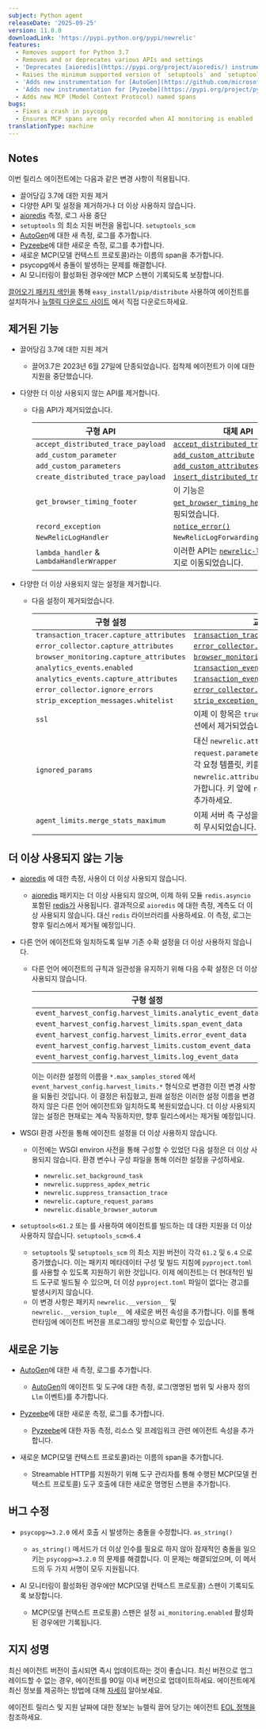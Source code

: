 ```yaml
---
subject: Python agent
releaseDate: '2025-09-25'
version: 11.0.0
downloadLink: 'https://pypi.python.org/pypi/newrelic'
features:
  - Removes support for Python 3.7
  - Removes and or deprecates various APIs and settings
  - 'Deprecates [aioredis](https://pypi.org/project/aioredis/) instrumentation'
  - Raises the minimum supported version of `setuptools` and `setuptools_scm`
  - 'Adds new instrumentation for [AutoGen](https://github.com/microsoft/autogen)'
  - 'Adds new instrumentation for [Pyzeebe](https://pypi.org/project/pyzeebe/)'
  - Adds new MCP (Model Context Protocol) named spans
bugs:
  - Fixes a crash in psycopg
  - Ensures MCP spans are only recorded when AI monitoring is enabled
translationType: machine
---
```


## Notes

이번 릴리스 에이전트에는 다음과 같은 변경 사항이 적용됩니다.

* 끌어당김 3.7에 대한 지원 제거
* 다양한 API 및 설정을 제거하거나 더 이상 사용하지 않습니다.
* [aioredis](https://pypi.org/project/aioredis/) 측정, 로그 사용 중단
* `setuptools` 의 최소 지원 버전을 올립니다. `setuptools_scm`
* [AutoGen](https://github.com/microsoft/autogen)에 대한 새 측정, 로그를 추가합니다.
* [Pyzeebe](https://pypi.org/project/pyzeebe/)에 대한 새로운 측정, 로그를 추가합니다.
* 새로운 MCP(모델 컨텍스트 프로토콜)라는 이름의 span을 추가합니다.
* psycopg에서 충돌이 발생하는 문제를 해결합니다.
* AI 모니터링이 활성화된 경우에만 MCP 스팬이 기록되도록 보장합니다.

[끌어오기 패키지 색인을](https://pypi.python.org/pypi/newrelic) 통해 `easy_install/pip/distribute` 사용하여 에이전트를 설치하거나 [뉴렐릭 다운로드 사이트](https://download.newrelic.com/python_agent/release) 에서 직접 다운로드하세요.

## 제거된 기능

* 끌어당김 3.7에 대한 지원 제거

  * 끌어3.7은 2023년 6월 27일에 단종되었습니다. 접착제 에이전트가 이에 대한 지원을 중단했습니다.

* 다양한 더 이상 사용되지 않는 API를 제거합니다.

  * 다음 API가 제거되었습니다.

    | 구형 API                                        | 대체 API                                                                                                                                                              |
    | --------------------------------------------- | ------------------------------------------------------------------------------------------------------------------------------------------------------------------- |
    | `accept_distributed_trace_payload`            | [`accept_distributed_trace_headers`](/docs/agents/python-agent/python-agent-api/acceptdistributedtraceheaders-python-agent-api)                                     |
    | `add_custom_parameter`                        | [`add_custom_attribute`](/docs/apm/agents/python-agent/python-agent-api/addcustomattribute-python-agent-api)                                                        |
    | `add_custom_parameters`                       | [`add_custom_attributes`](/docs/apm/agents/python-agent/python-agent-api/addcustomattributes-python-agent-api)                                                      |
    | `create_distributed_trace_payload`            | [`insert_distributed_trace_headers`](/docs/apm/agents/python-agent/python-agent-api/insertdistributedtraceheaders-python-agent-api)                                 |
    | `get_browser_timing_footer`                   | 이 기능은 [`get_browser_timing_header()`](/docs/apm/agents/python-agent/python-agent-api/getbrowsertimingheader-python-agent-api)에 래핑되었습니다.                             |
    | `record_exception`                            | [`notice_error()`](/docs/agents/python-agent/python-agent-api/notice_error)                                                                                         |
    | `NewRelicLogHandler`                          | `NewRelicLogForwardingHandler`                                                                                                                                      |
    | `lambda_handler` &amp; `LambdaHandlerWrapper` | 이러한 API는 [`newrelic-lambda`](/docs/serverless-function-monitoring/aws-lambda-monitoring/instrument-lambda-function/sdk-based-instrumentation/#python) 패키지로 이동되었습니다. |

* 다양한 더 이상 사용되지 않는 설정을 제거합니다.

  * 다음 설정이 제거되었습니다.

    | 구형 설정                                   | 교체 설정                                                                                                                                                                 |
    | --------------------------------------- | --------------------------------------------------------------------------------------------------------------------------------------------------------------------- |
    | `transaction_tracer.capture_attributes` | [`transaction_tracer.attributes.enabled`](/docs/apm/agents/python-agent/configuration/python-agent-configuration#cfg-tt-attributes-enabled)                           |
    | `error_collector.capture_attributes`    | [`error_collector.attributes.enabled`](/docs/apm/agents/python-agent/configuration/python-agent-configuration#cfg-error-attributes-enabled)                           |
    | `browser_monitoring.capture_attributes` | [`browser_monitoring.attributes.enabled`](/docs/apm/agents/python-agent/configuration/python-agent-configuration#cfg-browser-attributes-enabled)                      |
    | `analytics_events.enabled`              | [`transaction_events.enabled`](/docs/apm/agents/python-agent/configuration/python-agent-configuration#transaction-events-enabled)                                     |
    | `analytics_events.capture_attributes`   | [`transaction_events.attributes.enabled`](/docs/apm/agents/python-agent/configuration/python-agent-configuration#cfg-events-attributes-enabled)                       |
    | `error_collector.ignore_errors`         | [`error_collector.ignore_classes`](/docs/apm/agents/python-agent/configuration/python-agent-configuration#error-ignore)                                               |
    | `strip_exception_messages.whitelist`    | [`strip_exception_messages.allowlist`](/docs/apm/agents/python-agent/configuration/python-agent-configuration#strip_exception_messages_allowlist)                     |
    | `ssl`                                   | 이제 이 항목은 `true` 에 하드코딩되어 설정 옵션에서 제거되었습니다.                                                                                                                             |
    | `ignored_params`                        | 대신 `newrelic.attributes.exclude = request.parameters.{name}` 사용하세요. 각 요청 템플릿, 키를 쉼표로 구분하여 `newrelic.attributes.exclude` 목록에 추가합니다. 키 앞에 `request.parameters` 꼭 추가하세요. |
    | `agent_limits.merge_stats_maximum`      | 이제 서버 측 구성을 선호하여 이 문제는 완전히 무시되었습니다.                                                                                                                                   |

## 더 이상 사용되지 않는 기능

* [aioredis](https://pypi.org/project/aioredis/) 에 대한 측정, 사용이 더 이상 사용되지 않습니다.

  * [aioredis](https://pypi.org/project/aioredis/) 패키지는 더 이상 사용되지 않으며, 이제 하위 모듈 `redis.asyncio` 포함된 [redis가](https://pypi.org/project/redis/) 사용됩니다. 결과적으로 `aioredis` 에 대한 측정, 계측도 더 이상 사용되지 않습니다. 대신 `redis` 라이브러리를 사용하세요. 이 측정, 로그는 향후 릴리스에서 제거될 예정입니다.

* 다른 언어 에이전트와 일치하도록 일부 기존 수확 설정을 더 이상 사용하지 않습니다.

  * 다른 언어 에이전트의 규칙과 일관성을 유지하기 위해 다음 수확 설정은 더 이상 사용되지 않습니다.

    | 구형 설정                                                     | 교체 설정                                                                                                                                                                           |
    | --------------------------------------------------------- | ------------------------------------------------------------------------------------------------------------------------------------------------------------------------------- |
    | `event_harvest_config.harvest_limits.analytic_event_data` | [`transaction_events.max_samples_stored`](/docs/apm/agents/python-agent/configuration/python-agent-configuration#transaction-events-max-samples-stored)                         |
    | `event_harvest_config.harvest_limits.span_event_data`     | [`span_events.max_samples_stored`](/docs/apm/agents/python-agent/configuration/python-agent-configuration#cfg-tt-max-samples-stored)                                            |
    | `event_harvest_config.harvest_limits.error_event_data`    | [`error_collector.max_event_samples_stored`](/docs/apm/agents/python-agent/configuration/python-agent-configuration#error-max-event-samples-stored)                             |
    | `event_harvest_config.harvest_limits.custom_event_data`   | [`custom_insights_events.max_samples_stored`](/docs/apm/agents/python-agent/configuration/python-agent-configuration#custom-insights-events-max-samples-stored)                 |
    | `event_harvest_config.harvest_limits.log_event_data`      | [`application_logging.forwarding.max_samples_stored`](/docs/apm/agents/python-agent/configuration/python-agent-configuration#application-logging-forwarding-max-samples-stored) |

    이는 이러한 설정의 이름을 `*.max_samples_stored` 에서 `event_harvest_config.harvest_limits.*` 형식으로 변경한 이전 변경 사항을 되돌린 것입니다. 이 결정은 뒤집혔고, 원래 설정은 이러한 설정 이름을 변경하지 않은 다른 언어 에이전트와 일치하도록 복원되었습니다. 더 이상 사용되지 않는 설정은 현재로는 계속 작동하지만, 향후 릴리스에서는 제거될 예정입니다.

* WSGI 환경 사전을 통해 에이전트 설정을 더 이상 사용하지 않습니다.

  * 이전에는 WSGI environ 사전을 통해 구성할 수 있었던 다음 설정은 더 이상 사용되지 않습니다. 환경 변수나 구성 파일을 통해 이러한 설정을 구성하세요.

    * `newrelic.set_background_task`
    * `newrelic.suppress_apdex_metric`
    * `newrelic.suppress_transaction_trace`
    * `newrelic.capture_request_params`
    * `newrelic.disable_browser_autorum`

* `setuptools<61.2` 또는 를 사용하여 에이전트를 빌드하는 데 대한 지원을 더 이상 사용하지 않습니다. `setuptools_scm<6.4`

  * `setuptools` 및 `setuptools_scm` 의 최소 지원 버전이 각각 `61.2` 및 `6.4` 으로 증가했습니다. 이는 패키지 메타데이터 구성 및 빌드 지침에 `pyproject.toml` 를 사용할 수 있도록 지원하기 위한 것입니다. 이제 에이전트는 더 현대적인 빌드 도구로 빌드될 수 있으며, 더 이상 `pyproject.toml` 파일이 없다는 경고를 발생시키지 않습니다.
  * 이 변경 사항은 패키지 `newrelic.__version__` 및 `newrelic.__version_tuple__` 에 새로운 버전 속성을 추가합니다. 이를 통해 런타임에 에이전트 버전을 프로그래밍 방식으로 확인할 수 있습니다.

## 새로운 기능

* [AutoGen](https://github.com/microsoft/autogen)에 대한 새 측정, 로그를 추가합니다.

  * [AutoGen](https://github.com/microsoft/autogen)의 에이전트 및 도구에 대한 측정, 로그(명명된 범위 및 사용자 정의 `Llm` 이벤트)를 추가합니다.

* [Pyzeebe](https://pypi.org/project/pyzeebe/)에 대한 새로운 측정, 로그를 추가합니다.

  * [Pyzeebe](https://pypi.org/project/pyzeebe/)에 대한 자동 측정, 리소스 및 프레임워크 관련 에이전트 속성을 추가합니다.

* 새로운 MCP(모델 컨텍스트 프로토콜)라는 이름의 span을 추가합니다.

  * Streamable HTTP를 지원하기 위해 도구 관리자를 통해 수행된 MCP(모델 컨텍스트 프로토콜) 도구 호출에 대한 새로운 명명된 스팬을 추가합니다.

## 버그 수정

* `psycopg>=3.2.0` 에서 호출 시 발생하는 충돌을 수정합니다. `as_string()`

  * `as_string()` 메서드가 더 이상 인수를 필요로 하지 않아 잠재적인 충돌을 일으키는 `psycopg>=3.2.0` 의 문제를 해결합니다. 이 문제는 해결되었으며, 이 메서드의 두 가지 서명이 모두 지원됩니다.

* AI 모니터링이 활성화된 경우에만 MCP(모델 컨텍스트 프로토콜) 스팬이 기록되도록 보장합니다.

  * MCP(모델 컨텍스트 프로토콜) 스팬은 설정 `ai_monitoring.enabled` 활성화된 경우에만 기록됩니다.

## 지지 성명

최신 에이전트 버전이 출시되면 즉시 업데이트하는 것이 좋습니다. 최신 버전으로 업그레이드할 수 없는 경우, 에이전트를 90일 이내 버전으로 업데이트하세요. 에이전트에게 최신 정보를 제공하는 방법에 대해 [자세히](/docs/new-relic-solutions/new-relic-one/install-configure/update-new-relic-agent/) 알아보세요.

에이전트 릴리스 및 지원 날짜에 대한 정보는 뉴렐릭 끌어 당기는 에이전트 [EOL 정책을](/docs/apm/agents/python-agent/getting-started/python-agent-eol-policy/) 참조하세요.